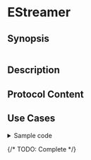 # EStreamer

## Synopsis

```yaml
```

## Description

## Protocol Content

## Use Cases

<details>
<summary>Sample code</summary>
```yaml
```
</details>

{/* TODO: Complete */}